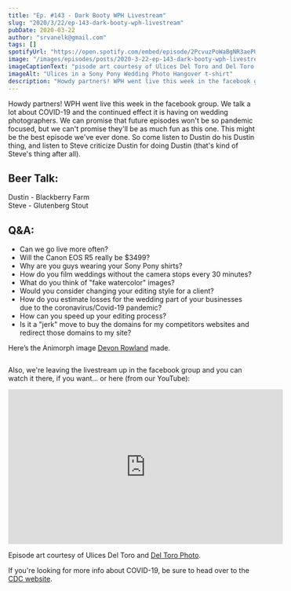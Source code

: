 ```yaml
---
title: "Ep. #143 - Dark Booty WPH Livestream"
slug: "2020/3/22/ep-143-dark-booty-wph-livestream"
pubDate: 2020-03-22
author: "srvanelk@gmail.com"
tags: []
spotifyUrl: "https://open.spotify.com/embed/episode/2PcvuzPoWaBgNR3aePUtCb?utm_source=generator"
image: "/images/episodes/posts/2020-3-22-ep-143-dark-booty-wph-livestream/Sony+Pony+Ulices.webp"
imageCaptionText: "pisode art courtesy of Ulices Del Toro and Del Toro Photo. (links below)"
imageAlt: "Ulices in a Sony Pony Wedding Photo Hangover t-shirt"
description: "Howdy partners! WPH went live this week in the facebook group. We talk a lot about COVID-19 and the continued effect it is having on wedding photographers. We can promise that future episodes won't be so pandemic focused, but we can't promise they'll be as much fun as this one. This might be the best episode we've ever done. So come listen to Dustin do his Dustin thing, and listen to Steve criticize Dustin for doing Dustin (that's kind of Steve's thing after all)."
---
```


Howdy partners! WPH went live this week in the facebook group. We talk a lot about COVID-19 and the continued effect it is having on wedding photographers. We can promise that future episodes won't be so pandemic focused, but we can't promise they'll be as much fun as this one. This might be the best episode we've ever done. So come listen to Dustin do his Dustin thing, and listen to Steve criticize Dustin for doing Dustin (that's kind of Steve's thing after all).

## Beer Talk:  
Dustin - Blackberry Farm  
Steve - Glutenberg Stout

## Q&A:
- Can we go live more often?
- Will the Canon EOS R5 really be $3499?
- Why are you guys wearing your Sony Pony shirts?
- How do you film weddings without the camera stops every 30 minutes?
- What do you think of "fake watercolor" images?
- Would you consider changing your editing style for a client?
- How do you estimate losses for the wedding part of your businesses due to the coronavirus/Covid-19 pandemic?
- How can you speed up your editing process?
- Is it a "jerk" move to buy the domains for my competitors websites and redirect those domains to my site?

Here’s the Animorph image [Devon Rowland](https://www.devonrowland.com) made.

<figure>
  <img src="/images/episodes/posts/2020-3-22-ep-143-dark-booty-wph-livestream/Steve+and+Dustin+Animorphs.webp" alt="" />
</figure>

Also, we're leaving the livestream up in the facebook group and you can watch it there, if you want… or here (from our YouTube):

<iframe width="560" height="315" src="https://www.youtube.com/embed/-x-RlloW7no" frameborder="0" allow="autoplay; encrypted-media" allowfullscreen></iframe>

Episode art courtesy of Ulices Del Toro and [Del Toro Photo](http://www.deltorophoto.com/).

If you're looking for more info about COVID-19, be sure to head over to the [CDC website](https://www.cdc.gov/coronavirus/2019-ncov/index.html).
